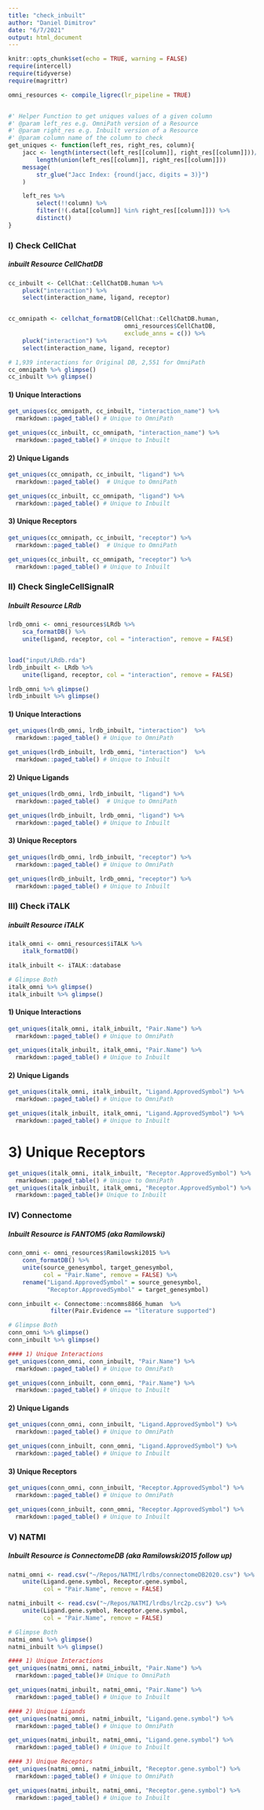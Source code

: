 ```yaml
---
title: "check_inbuilt"
author: "Daniel Dimitrov"
date: "6/7/2021"
output: html_document
---
```


```r
knitr::opts_chunk$set(echo = TRUE, warning = FALSE)
require(intercell)
require(tidyverse)
require(magrittr)

omni_resources <- compile_ligrec(lr_pipeline = TRUE)


#' Helper Function to get uniques values of a given column
#' @param left_res e.g. OmniPath version of a Resource
#' @param right_res e.g. Inbuilt version of a Resource
#' @param column name of the column to check
get_uniques <- function(left_res, right_res, column){
    jacc <- length(intersect(left_res[[column]], right_res[[column]]))/
        length(union(left_res[[column]], right_res[[column]]))
    message(
        str_glue("Jacc Index: {round(jacc, digits = 3)}")
    )

    left_res %>%
        select(!!column) %>%
        filter(!(.data[[column]] %in% right_res[[column]])) %>%
        distinct()
}
```



### I) Check CellChat
##### inbuilt Resource CellChatDB
```r

cc_inbuilt <- CellChat::CellChatDB.human %>%
    pluck("interaction") %>%
    select(interaction_name, ligand, receptor)


cc_omnipath <- cellchat_formatDB(CellChat::CellChatDB.human,
                                 omni_resources$CellChatDB,
                                 exclude_anns = c()) %>%
    pluck("interaction") %>%
    select(interaction_name, ligand, receptor)

# 1,939 interactions for Original DB, 2,551 for OmniPath
cc_omnipath %>% glimpse()
cc_inbuilt %>% glimpse()
```


#### 1) Unique Interactions
```r
get_uniques(cc_omnipath, cc_inbuilt, "interaction_name") %>%
  rmarkdown::paged_table() # Unique to OmniPath

get_uniques(cc_inbuilt, cc_omnipath, "interaction_name") %>%
  rmarkdown::paged_table() # Unique to Inbuilt
```

#### 2) Unique Ligands
```r
get_uniques(cc_omnipath, cc_inbuilt, "ligand") %>%
  rmarkdown::paged_table()  # Unique to OmniPath

get_uniques(cc_inbuilt, cc_omnipath, "ligand") %>%
  rmarkdown::paged_table() # Unique to Inbuilt
```

#### 3) Unique Receptors
```r
get_uniques(cc_omnipath, cc_inbuilt, "receptor") %>%
  rmarkdown::paged_table()  # Unique to OmniPath

get_uniques(cc_inbuilt, cc_omnipath, "receptor") %>%
  rmarkdown::paged_table() # Unique to Inbuilt
```


### II) Check SingleCellSignalR
##### Inbuilt Resource LRdb
```r
lrdb_omni <- omni_resources$LRdb %>%
    sca_formatDB() %>%
    unite(ligand, receptor, col = "interaction", remove = FALSE)


load("input/LRdb.rda")
lrdb_inbuilt <- LRdb %>%
    unite(ligand, receptor, col = "interaction", remove = FALSE)

lrdb_omni %>% glimpse()
lrdb_inbuilt %>% glimpse()
```



#### 1) Unique Interactions
```r
get_uniques(lrdb_omni, lrdb_inbuilt, "interaction")  %>%
  rmarkdown::paged_table() # Unique to OmniPath

get_uniques(lrdb_inbuilt, lrdb_omni, "interaction")  %>%
  rmarkdown::paged_table() # Unique to Inbuilt
```
#### 2) Unique Ligands
```r
get_uniques(lrdb_omni, lrdb_inbuilt, "ligand") %>%
  rmarkdown::paged_table()  # Unique to OmniPath

get_uniques(lrdb_inbuilt, lrdb_omni, "ligand") %>%
  rmarkdown::paged_table() # Unique to Inbuilt
```

#### 3) Unique Receptors
```r
get_uniques(lrdb_omni, lrdb_inbuilt, "receptor") %>%
  rmarkdown::paged_table() # Unique to OmniPath

get_uniques(lrdb_inbuilt, lrdb_omni, "receptor") %>%
  rmarkdown::paged_table() # Unique to Inbuilt
```


### III) Check iTALK
##### inbuilt Resource iTALK
```r
italk_omni <- omni_resources$iTALK %>%
    italk_formatDB()

italk_inbuilt <- iTALK::database

# Glimpse Both
italk_omni %>% glimpse()
italk_inbuilt %>% glimpse()
```

#### 1) Unique Interactions
```r
get_uniques(italk_omni, italk_inbuilt, "Pair.Name") %>%
  rmarkdown::paged_table() # Unique to OmniPath

get_uniques(italk_inbuilt, italk_omni, "Pair.Name") %>%
  rmarkdown::paged_table() # Unique to Inbuilt
```

#### 2) Unique Ligands
```r
get_uniques(italk_omni, italk_inbuilt, "Ligand.ApprovedSymbol") %>%
  rmarkdown::paged_table() # Unique to OmniPath

get_uniques(italk_inbuilt, italk_omni, "Ligand.ApprovedSymbol") %>%
  rmarkdown::paged_table() # Unique to Inbuilt
```


# 3) Unique Receptors
```r
get_uniques(italk_omni, italk_inbuilt, "Receptor.ApprovedSymbol") %>%
  rmarkdown::paged_table() # Unique to OmniPath
get_uniques(italk_inbuilt, italk_omni, "Receptor.ApprovedSymbol") %>%
  rmarkdown::paged_table()# Unique to Inbuilt
```


### IV) Connectome
##### Inbuilt Resource is FANTOM5 (aka Ramilowski)
```r
conn_omni <- omni_resources$Ramilowski2015 %>%
    conn_formatDB() %>%
    unite(source_genesymbol, target_genesymbol,
          col = "Pair.Name", remove = FALSE) %>%
    rename("Ligand.ApprovedSymbol" = source_genesymbol,
           "Receptor.ApprovedSymbol" = target_genesymbol)

conn_inbuilt <- Connectome::ncomms8866_human  %>%
            filter(Pair.Evidence == "literature supported")

# Glimpse Both
conn_omni %>% glimpse()
conn_inbuilt %>% glimpse()
```

```r
#### 1) Unique Interactions
get_uniques(conn_omni, conn_inbuilt, "Pair.Name") %>%
  rmarkdown::paged_table() # Unique to OmniPath

get_uniques(conn_inbuilt, conn_omni, "Pair.Name") %>%
  rmarkdown::paged_table() # Unique to Inbuilt
```

#### 2) Unique Ligands
```r
get_uniques(conn_omni, conn_inbuilt, "Ligand.ApprovedSymbol") %>%
  rmarkdown::paged_table() # Unique to OmniPath

get_uniques(conn_inbuilt, conn_omni, "Ligand.ApprovedSymbol") %>%
  rmarkdown::paged_table() # Unique to Inbuilt
```

#### 3) Unique Receptors
```r
get_uniques(conn_omni, conn_inbuilt, "Receptor.ApprovedSymbol") %>%
  rmarkdown::paged_table() # Unique to OmniPath

get_uniques(conn_inbuilt, conn_omni, "Receptor.ApprovedSymbol") %>%
  rmarkdown::paged_table() # Unique to Inbuilt
```


### V) NATMI
##### Inbuilt Resource is ConnectomeDB (aka Ramilowski2015 follow up)

```r
natmi_omni <- read.csv("~/Repos/NATMI/lrdbs/connectomeDB2020.csv") %>%
    unite(Ligand.gene.symbol, Receptor.gene.symbol,
          col = "Pair.Name", remove = FALSE)

natmi_inbuilt <- read.csv("~/Repos/NATMI/lrdbs/lrc2p.csv") %>%
    unite(Ligand.gene.symbol, Receptor.gene.symbol,
          col = "Pair.Name", remove = FALSE)

# Glimpse Both
natmi_omni %>% glimpse()
natmi_inbuilt %>% glimpse()
```

```r
#### 1) Unique Interactions
get_uniques(natmi_omni, natmi_inbuilt, "Pair.Name") %>%
  rmarkdown::paged_table()# Unique to OmniPath

get_uniques(natmi_inbuilt, natmi_omni, "Pair.Name") %>%
  rmarkdown::paged_table() # Unique to Inbuilt
```

```r
#### 2) Unique Ligands
get_uniques(natmi_omni, natmi_inbuilt, "Ligand.gene.symbol") %>%
  rmarkdown::paged_table() # Unique to OmniPath

get_uniques(natmi_inbuilt, natmi_omni, "Ligand.gene.symbol") %>%
  rmarkdown::paged_table() # Unique to Inbuilt
```

```r
#### 3) Unique Receptors
get_uniques(natmi_omni, natmi_inbuilt, "Receptor.gene.symbol") %>%
  rmarkdown::paged_table() # Unique to OmniPath

get_uniques(natmi_inbuilt, natmi_omni, "Receptor.gene.symbol") %>%
  rmarkdown::paged_table() # Unique to Inbuilt
```
